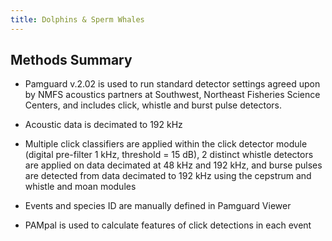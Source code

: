 ```yaml
---
title: Dolphins & Sperm Whales
---
```


## Methods Summary

-   Pamguard v.2.02 is used to run standard detector settings agreed upon by NMFS acoustics partners at Southwest, Northeast Fisheries Science Centers, and includes click, whistle and burst pulse detectors. 

-   Acoustic data is decimated to 192 kHz

-   Multiple click classifiers are applied within the click detector module (digital pre-filter 1 kHz, threshold = 15 dB), 2 distinct whistle detectors are applied on data decimated at 48 kHz and 192 kHz, and burse pulses are detected from data decimated to 192 kHz using the cepstrum and whistle and moan modules

-   Events and species ID are manually defined in Pamguard Viewer

-   PAMpal is used to calculate features of click detections in each event
